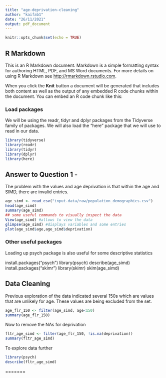 ```yaml
---
title: "age-deprivation-cleaning"
author: "kaifab1"
date: "26/11/2021"
output: pdf_document
---
```


```r
knitr::opts_chunk$set(echo = TRUE)
```

## R Markdown

This is an R Markdown document. Markdown is a simple formatting syntax for authoring HTML, PDF, and MS Word documents. For more details on using R Markdown see <http://rmarkdown.rstudio.com>.

When you click the **Knit** button a document will be generated that includes both content as well as the output of any embedded R code chunks within the document. You can embed an R code chunk like this:

### Load packages
We will be using the readr, tidyr and dplyr packages from the Tidyverse family of packages. We will also load the "here" package that we will use to read in our data.

```r
library(tidyverse)
library(readr)
library(tidyr)
library(dplyr)
library(here)
```

## Answer to Question 1 - 

The problem with the values and age deprivation is that within the age and SIMD, there are invalid entries.



```r
age_simd <- read_csv("input-data/raw/population_demographics.csv")
head(age_simd)
summary(age_simd)
## some useful commands to visually inspect the data
View(age_simd) #allows to view the data
glimpse(age_simd) #displays variables and some entries
plot(age_simd$age,age_simd$deprivation)
```

### Other useful packages 
Loading up psych package is also useful for some descriptive statistics

install.packages("psych")
library(psych)
describe(age_simd)
install.packages("skimr")
library(skimr)
skim(age_simd)


## Data Cleaning 

Previous exploration of the data indicated several 150s which are values that are unlikely for age. These values are being excluded from the set. 

```r
age_flr_150 <- filter(age_simd, age<150)
summary(age_flr_150)

```

Now to remove the NAs for deprivation

```r
fltr_age_simd <- filter(age_flr_150, !is.na(deprivation))
summary(fltr_age_simd)
```

To explore data further
```r
library(psych)
describe(fltr_age_simd)
```
=======